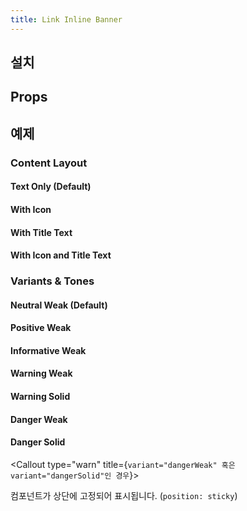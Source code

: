 ```yaml
---
title: Link Inline Banner
---
```


<ComponentExample name="link-inline-banner-preview" />

## 설치

<Installation name="link-inline-banner" />

## Props

<AutoTypeTable
  path="./registry/ui/link-inline-banner.tsx"
  name="LinkInlineBannerProps"
/>

## 예제

### Content Layout

#### Text Only (Default)

<ComponentExample name="link-inline-banner-text-only" />

#### With Icon

<ComponentExample name="link-inline-banner-with-icon" />

#### With Title Text

<ComponentExample name="link-inline-banner-with-title-text" />

#### With Icon and Title Text

<ComponentExample name="link-inline-banner-with-icon-and-title-text" />

### Variants & Tones

#### Neutral Weak (Default)

<ComponentExample name="link-inline-banner-neutral-weak" />

#### Positive Weak

<ComponentExample name="link-inline-banner-positive-weak" />

#### Informative Weak

<ComponentExample name="link-inline-banner-informative-weak" />

#### Warning Weak

<ComponentExample name="link-inline-banner-warning-weak" />

#### Warning Solid

<ComponentExample name="link-inline-banner-warning-solid" />

#### Danger Weak

<ComponentExample name="link-inline-banner-danger-weak" />

#### Danger Solid

<ComponentExample name="link-inline-banner-danger-solid" />

<Callout type="warn" title={`variant="dangerWeak" 혹은 variant="dangerSolid"인 경우`}>

컴포넌트가 상단에 고정되어 표시됩니다. (`position: sticky`)

</Callout>

<StackflowExample name="link-inline-banner-activity" />
